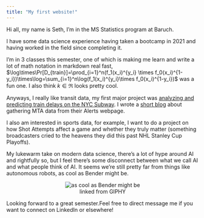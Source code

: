```yaml
---
title: "My first website!"
---
```


Hi all, my name is Seth, I'm in the MS Statistics program at Baruch.

I have some data science experience having taken a bootcamp in 2021 and having worked in the field since completing it.

I'm in 3 classes this semester, one of which is making me learn and write a lot of math notation in markdown real fast, $\log\times\Pr[D_{train}]=\prod_{i=1}^n(f_1(x_i)^{y_i} \times f_0(x_i)^{1-y_i})\times\log=\sum_{i=1}^n\log(f_1(x_i)^{y_i}\times f_0(x_i)^{1-y_i})$ was a fun one. I also think $k\in\Re$ looks pretty cool.

Anyways, I really like transit data, my first major project was [analyzing and predicting train delays on the NYC Subway](https://github.com/SethKauf/mta_service_delays). I wrote a [short blog](https://medium.com/@sethkaufman7/scraping-the-midnight-oil-a96537b1aba1) about gathering MTA data from their Alerts webpage.\n 

I also am interested in sports data, for example, I want to do a project on how Shot Attempts affect a game and whether they truly matter (something broadcasters cried to the heavens they did this past NHL Stanley Cup Playoffs).

My lukewarm take on modern data science, there's a lot of hype around AI and rightfully so, but I feel there's some disconnect between what we call AI and what people think of AI. It seems we're still pretty far from things like autonomous robots, as cool as Bender might be.

<figure style="text-align: center;">
  <img src="https://media0.giphy.com/media/v1.Y2lkPTc5MGI3NjExNG5uMGs5NnkzdDJpdzJlNXY4eTNlcHY5cDdhajlxcG00MGRndXZ5NSZlcD12MV9pbnRlcm5hbF9naWZfYnlfaWQmY3Q9Zw/mIZ9rPeMKefm0/giphy.webp" alt="as cool as Bender might be">
  <figcaption>linked from GIPHY</figcaption>
</figure>

Looking forward to a great semester.\n\n Feel free to direct message me if you want to connect on LinkedIn or elsewhere!
